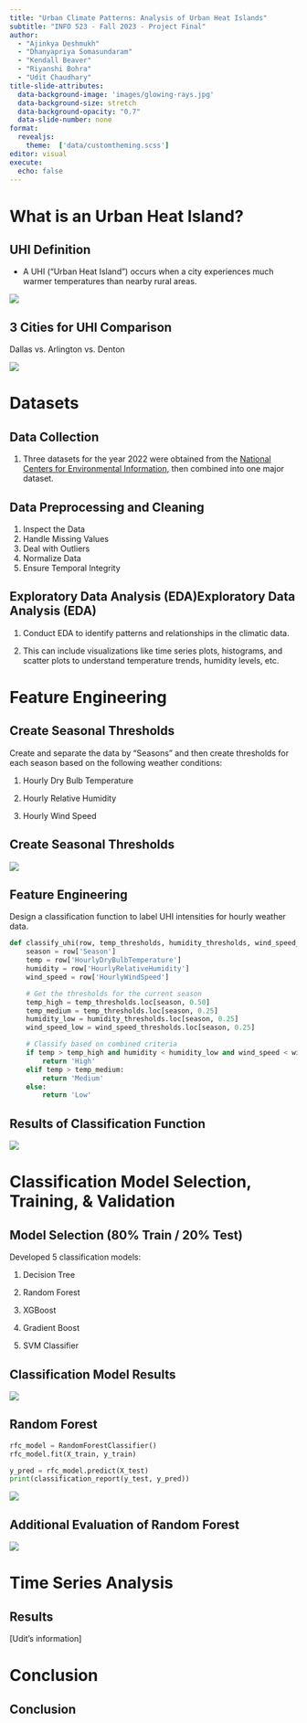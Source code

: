```yaml
---
title: "Urban Climate Patterns: Analysis of Urban Heat Islands"
subtitle: "INFO 523 - Fall 2023 - Project Final"
author: 
  - "Ajinkya Deshmukh"
  - "Dhanyapriya Somasundaram"
  - "Kendall Beaver"
  - "Riyanshi Bohra"
  - "Udit Chaudhary"
title-slide-attributes:
  data-background-image: 'images/glowing-rays.jpg'
  data-background-size: stretch
  data-background-opacity: "0.7"
  data-slide-number: none
format:
  revealjs:
    theme:  ['data/customtheming.scss']
editor: visual
execute:
  echo: false
---
```


# **What is an Urban Heat Island?** {background-image="images/dallas-united-states-travel-blog.jpg" background-opacity="0.80"}

## **UHI Definition**

-   A UHI ("Urban Heat Island") occurs when a city experiences much warmer temperatures than nearby rural areas.

![](images/urband_heat_island.jpg){fig-align="center"}

## **3 Cities for UHI Comparison**

Dallas vs. Arlington vs. Denton

![](images/google_maps_dallas_metro.png){fig-align="center"}

# **Datasets**

## **Data Collection**

1.  Three datasets for the year 2022 were obtained from the [National Centers for Environmental Information](https://www.ncei.noaa.gov/access/search/data-search/local-climatological-data?pageNum=1&bbox=32.843,-97.215,32.629,-97.001), then combined into one major dataset.

## Data Preprocessing and Cleaning

1.  Inspect the Data
2.  Handle Missing Values
3.  Deal with Outliers
4.  Normalize Data
5.  Ensure Temporal Integrity

## Exploratory Data Analysis (EDA)Exploratory Data Analysis (EDA)

1.  Conduct EDA to identify patterns and relationships in the climatic data.

2.  This can include visualizations like time series plots, histograms, and scatter plots to understand temperature trends, humidity levels, etc.

# Feature Engineering

## Create Seasonal Thresholds

Create and separate the data by "Seasons" and then create thresholds for each season based on the following weather conditions:

1.  Hourly Dry Bulb Temperature

2.  Hourly Relative Humidity

3.  Hourly Wind Speed

## Create Seasonal Thresholds

![](images/dallas_season_quartiles.png){fig-align="center"}

## Feature Engineering

Design a classification function to label UHI intensities for hourly weather data.

``` python
def classify_uhi(row, temp_thresholds, humidity_thresholds, wind_speed_thresholds):
    season = row['Season']
    temp = row['HourlyDryBulbTemperature']
    humidity = row['HourlyRelativeHumidity']
    wind_speed = row['HourlyWindSpeed']

    # Get the thresholds for the current season
    temp_high = temp_thresholds.loc[season, 0.50]
    temp_medium = temp_thresholds.loc[season, 0.25]
    humidity_low = humidity_thresholds.loc[season, 0.25]
    wind_speed_low = wind_speed_thresholds.loc[season, 0.25]

    # Classify based on combined criteria
    if temp > temp_high and humidity < humidity_low and wind_speed < wind_speed_low:
        return 'High'
    elif temp > temp_medium:
        return 'Medium'
    else:
        return 'Low'
```

## Results of Classification Function

![](images/UHI_intensities.png){fig-align="center"}

# Classification Model Selection, Training, & Validation

## Model Selection (80% Train / 20% Test)

Developed 5 classification models:

1.  Decision Tree

2.  Random Forest

3.  XGBoost

4.  Gradient Boost

5.  SVM Classifier

## Classification Model Results

![](images/classification_model_comparison.png){fig-align="center"}

## Random Forest

``` python
rfc_model = RandomForestClassifier()
rfc_model.fit(X_train, y_train)

y_pred = rfc_model.predict(X_test)
print(classification_report(y_test, y_pred))
```

![](images/random_forest.png){fig-align="center"}

## Additional Evaluation of Random Forest

![](images/features_importance_RF.png){fig-align="center"}

# Time Series Analysis

## Results

\[Udit's information\]

# Conclusion

## Conclusion
